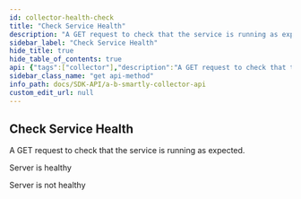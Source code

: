 ```yaml
---
id: collector-health-check
title: "Check Service Health"
description: "A GET request to check that the service is running as expected."
sidebar_label: "Check Service Health"
hide_title: true
hide_table_of_contents: true
api: {"tags":["collector"],"description":"A GET request to check that the service is running as expected.","operationId":"collectorHealthCheck","responses":{"200":{"description":"Server is healthy"},"500":{"description":"Server is not healthy"}},"method":"get","path":"/healthy","servers":[{"url":"https://sandbox.absmartly.io/v1"}],"security":[{"ApiKey":[]}],"securitySchemes":{"ApiKey":{"type":"apiKey","name":"X-API-Key","in":"header","required":true}},"info":{"title":"A/B Smartly Collector API","version":"1.0.0","description":"An OpenAPI Specification that describes the A/B Smartly Collector API. This API is mainly used when using A/B Smartly in a language that does not yet have a supported SDK.","contact":{"name":"API Support","email":"api@absmartly.com"},"license":{"name":"Proprietary"}},"postman":{"name":"Check Service Health","description":{"content":"A GET request to check that the service is running as expected.","type":"text/plain"},"url":{"path":["healthy"],"host":["{{baseUrl}}"],"query":[],"variable":[]},"method":"GET"}}
sidebar_class_name: "get api-method"
info_path: docs/SDK-API/a-b-smartly-collector-api
custom_edit_url: null
---
```



## Check Service Health



A GET request to check that the service is running as expected.

<div><ApiTabs><TabItem label={"200"} value={"200"}><div>

Server is healthy

</div><div></div></TabItem><TabItem label={"500"} value={"500"}><div>

Server is not healthy

</div><div></div></TabItem></ApiTabs></div>
      